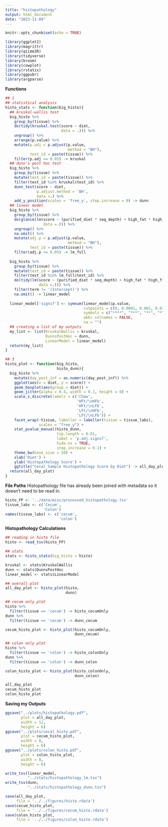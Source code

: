 ```yaml
---
title: "histopathology"
output: html_document
date: "2023-11-09"
---
```


```r
knitr::opts_chunk$set(echo = TRUE)
```

```r
library(ggplot2)
library(magrittr)
library(qiime2R)
library(tidyverse)
library(broom)
library(cowplot)
library(rstatix)
library(ggpubr)
library(argparse)
```

**Functions**
```r
## 1
## statistical analysis
histo_stats <- function(big_histo){
  ## kruskal-wallis test
  big_histo %>% 
    group_by(tissue) %>% 
    do(tidy(kruskal.test(score ~ diet,
                         data = .))) %>% 
    ungroup() %>%
    arrange(p.value) %>%
    mutate(p.adj = p.adjust(p.value,
                            method = "BH"),
           test_id = paste(tissue)) %>% 
    filter(p.adj <= 0.05) -> kruskal
  ## dunn's post hoc test
  big_histo %>% 
    group_by(tissue) %>% 
    mutate(test_id = paste(tissue)) %>% 
    filter(test_id %in% kruskal$test_id) %>% 
    dunn_test(score ~ diet,
              p.adjust.method = 'BH',
              data =.) %>% 
    add_y_position(scales = 'free_y', step.increase = 0) -> dunn
  ## linear model
  big_histo %>% 
    group_by(tissue) %>% 
    do(glance(lm(score ~ (purified_diet * seq_depth) + high_fat * high_fiber,
                 data =.))) %>% 
    ungroup() %>%
    na.omit() %>%
    mutate(adj.p = p.adjust(p.value,
                            method = "BH"),
           test_id = paste(tissue)) %>% 
    filter(adj.p <= 0.05) -> lm_full
  
  big_histo %>% 
    group_by(tissue) %>% 
    mutate(test_id = paste(tissue)) %>% 
    filter(test_id %in% lm_full$test_id) %>% 
    do(tidy(lm(score ~ (purified_diet * seq_depth) + high_fat * high_fiber,
               data =.))) %>%
    filter(term != '(Intercept)') %>% 
    na.omit() -> linear_model
  
  linear_model['signif'] <- symnum(linear_model$p.value,
                                   cutpoints = c(0, 0.0001, 0.001, 0.01, 0.05, 0.1, 1),
                                   symbols = c("****", "***", "**", "*", "+", "ns"),
                                   abbr.colnames = FALSE,
                                   na = "")
  ## creating a list of my outputs
  my_list <- list(KruskalWallis = kruskal,
                  DunnsPostHoc = dunn,
                  LinearModel = linear_model)
  return(my_list)
}

## 3
histo_plot <- function(big_histo,
                       histo_dunn){
  big_histo %>% 
    mutate(day_post_inf = as.numeric(day_post_inf)) %>% 
    ggplot(aes(x = diet, y = score)) +
    geom_boxplot(aes(group = diet)) +
    geom_jitter(alpha = 0.4, width = 0.1, height = 0) +
    scale_x_discrete(labels = c('Chow', 
                                'HFt/\nHFb', 
                                'HFt/\nLFb',
                                'LFt/\nHFb', 
                                'LFt/\nLFb')) +
    facet_wrap(~tissue, labeller = labeller(tissue = tissue_labs),
               scales = "free_y") +
    stat_pvalue_manual(histo_dunn,
                       tip.length = 0.01,
                       label = 'p.adj.signif',
                       hide.ns = TRUE,
                       step.increase = 0.1) +
    theme_bw(base_size = 20) +
    xlab('Diet') +
    ylab('Histopathology Score') +
    ggtitle("Cecal Sample Histopathology Score by Diet") -> all_day_plot
  return(all_day_plot)
}
```

**File Paths**
Histopathology file has already been joined with metadata so it doesn't need to be read in. 
```r
histo_FP <- '../data/misc/processed_histopathology.tsv'
tissue_labs <- c('Cecum',
                 'Colon')
names(tissue_labs) <- c('cecum',
                        'colon')
```

**Histopathology Calculations**
```r
## reading in histo file
histo <- read_tsv(histo_FP)

## stats 
stats <- histo_stats(big_histo = histo)

kruskal <- stats$KruskalWallis
dunn <- stats$DunnsPostHoc
linear_model <- stats$LinearModel

## overall plot 
all_day_plot <- histo_plot(histo,
                           dunn)

## cecum only plot
histo %>% 
  filter(tissue == 'cecum') -> histo_cecumOnly
dunn %>% 
  filter(tissue == 'cecum') -> dunn_cecum

cecum_histo_plot <- histo_plot(histo_cecumOnly,
                               dunn_cecum)

## colon only plot 
histo %>% 
  filter(tissue == 'colon') -> histo_colonOnly
dunn %>% 
  filter(tissue == 'colon') -> dunn_colon

colon_histo_plot <- histo_plot(histo_colonOnly,
                               dunn_colon)

all_day_plot
cecum_histo_plot
colon_histo_plot
```

**Saving my Outputs**
```r
ggsave("../plots/histopathology.pdf", 
       plot = all_day_plot,
       width = 12, 
       height = 6)
ggsave("../plots/cecal_histo.pdf", 
       plot = cecum_histo_plot,
       width = 8, 
       height = 6)
ggsave("../plots/colon_histo.pdf", 
       plot = colon_histo_plot,
       width = 8, 
       height = 6)

write_tsv(linear_model,
          "../stats/histopathology_lm.tsv")
write_tsv(dunn,
          "../stats/histopathology_dunn.tsv")

save(all_day_plot,
     file = '../../figures/histo.rdata')
save(cecum_histo_plot,
     file = '../../figures/cecum_histo.rdata')
save(colon_histo_plot,
     file = '../../figures/colon_histo.rdata')
```

